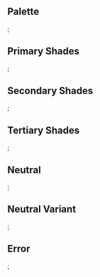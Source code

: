 
<Meta title="Design System/Colors/Palette" />

## Palette
<DesignTokenDocBlock categoryName="Colors" maxHeight={600} viewType="table" />;

## Primary Shades
<DesignTokenDocBlock categoryName="PrimaryShades" maxHeight={600} viewType="table" />;

## Secondary Shades
<DesignTokenDocBlock categoryName="SecondaryShades" maxHeight={600} viewType="table" />;

## Tertiary Shades
<DesignTokenDocBlock categoryName="TertiaryShades" maxHeight={600} viewType="table" />;

## Neutral
<DesignTokenDocBlock categoryName="Neutral" maxHeight={600} viewType="table" />;

## Neutral Variant
<DesignTokenDocBlock categoryName="NeutralVariant" maxHeight={600} viewType="table" />;

## Error
<DesignTokenDocBlock categoryName="Error" maxHeight={600} viewType="table" />;
